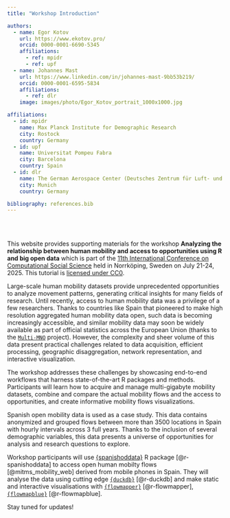 ```yaml
---
title: "Workshop Introduction"

authors:
  - name: Egor Kotov
    url: https://www.ekotov.pro/
    orcid: 0000-0001-6690-5345
    affiliations:
      - ref: mpidr
      - ref: upf
  - name: Johannes Mast
    url: https://www.linkedin.com/in/johannes-mast-9bb53b219/
    orcid: 0000-0001-6595-5834
    affiliations:
      - ref: dlr
    image: images/photo/Egor_Kotov_portrait_1000x1000.jpg

affiliations:
  - id: mpidr
    name: Max Planck Institute for Demographic Research
    city: Rostock
    country: Germany
  - id: upf
    name: Universitat Pompeu Fabra
    city: Barcelona
    country: Spain
  - id: dlr
    name: The German Aerospace Center (Deutsches Zentrum für Luft- und Raumfahrt, DLR)
    city: Munich
    country: Germany

bibliography: references.bib
---
```


<br><br>

This website provides supporting materials for the workshop **Analyzing the relationship between human mobility and access to opportunities using R and big open data** which is part of the [11th International Conference on Computational Social Science](https://www.ic2s2-2025.org/){target="_blank"} held in Norrköping, Sweden on July 21-24, 2025. This tutorial is [licensed under CC0](license.qmd).

Large-scale human mobility datasets provide unprecedented opportunities to analyze movement patterns, generating critical insights for many fields of research. Until recently, access to human mobility data was a privilege of a few researchers. Thanks to countries like Spain that pioneered to make high resolution aggregated human mobility data open, such data is becoming increasingly accessible, and similar mobility data may soon be widely available as part of official statistics across the European Union (thanks to the [`Multi-MNO`](https://cros.ec.europa.eu/landing-page/multi-mno-project){target="_blank"} project). However, the complexity and sheer volume of this data present practical challenges related to data acquisition, efficient processing, geographic disaggregation, network representation, and interactive visualization.

The workshop addresses these challenges by showcasing end-to-end workflows that harness state-of-the-art R packages and methods. Participants will learn how to acquire and manage multi-gigabyte mobility datasets, combine and compare the actual mobility flows and the access to opportunities, and create informative mobility flows visualizations.

Spanish open mobility data is used as a case study. This data contains anonymized and grouped flows between more than 3500 locations in Spain with hourly intervals across 3 full years. Thanks to the inclusion of several demographic variables, this data presents a universe of opportunities for analysis and research questions to explore.

Workshop participants will use [{spanishoddata}](https://github.com/rOpenSpain/spanishoddata){target="_blank"} R package [@r-spanishoddata] to access open human mobilty flows [@mitms_mobility_web] derived from mobile phones in Spain. They will analyse the data using cutting edge [`{duckdb}`](https://r.duckdb.org/){target="_blank"} [@r-duckdb] and make static and interactive visualisations with [`{flowmapper}`](https://github.com/JohMast/flowmapper){target="_blank"} [@r-flowmapper], [`{flowmapblue}`](https://flowmapblue.github.io/flowmapblue.R/){target="_blank"} [@r-flowmapblue].

Stay tuned for updates!
